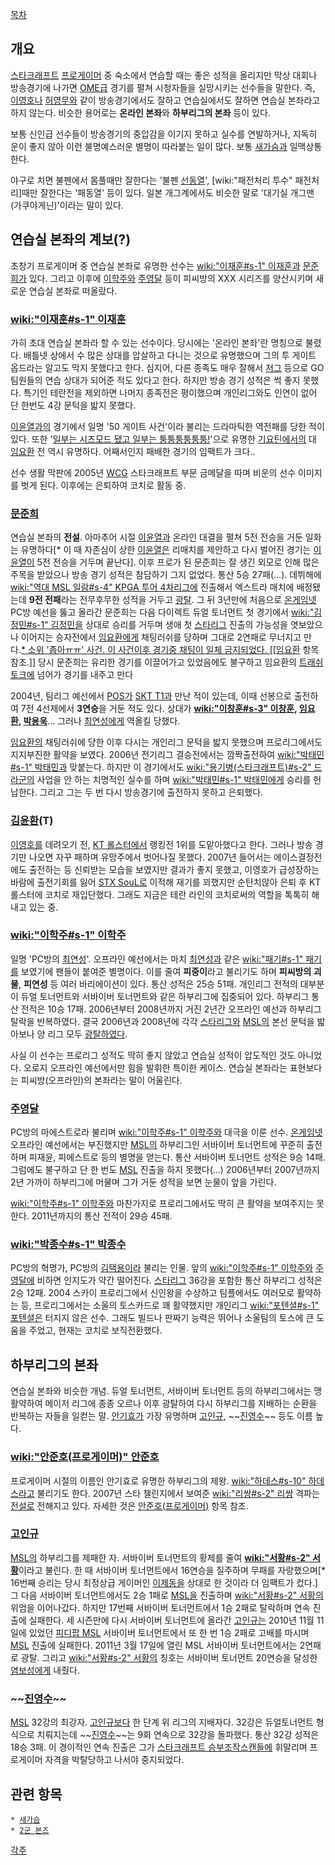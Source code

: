 [[목차]]
== 개요 ==
[[스타크래프트]] [[프로게이머]] 중 숙소에서 연습할 때는 좋은 성적을 올리지만 막상 대회나 방송경기에 나가면 [[OME]]급 경기를 펼쳐 시청자들을 실망시키는 선수들을 말한다. 즉, [[이영호]]나 [[허영무]]와 같이 방송경기에서도 잘하고 연습실에서도 잘하면 연습실 본좌라고 하지 않는다. 비슷한 용어로는 '''온라인 본좌'''와 '''하부리그의 본좌''' 등이 있다.

보통 신인급 선수들이 방송경기의 중압감을 이기지 못하고 실수를 연발하거나, 지독히 운이 좋지 않아 이런 불명예스러운 별명이 따라붙는 일이 많다. 보통 [[새가슴]]과 일맥상통한다.

야구로 치면 불펜에서 몸풀때만 잘한다는 '불펜 [[선동열]]', [wiki:"패전처리 투수" 패전처리]때만 잘한다는 '패동열' 등이 있다.
일본 개그계에서도 비슷한 말로 '대기실 개그맨(가쿠야게닌)'이라는 말이 있다.

== 연습실 본좌의 계보(?) ==
초창기 프로게이머 중 연습실 본좌로 유명한 선수는 [[wiki:"이재훈#s-1" 이재훈]]과 [[문준희]]가 있다. 그리고 이후에 [[이학주]]와 [[주영달]] 등이 피씨방의 XXX 시리즈를 양산시키며 새로운 연습실 본좌로 떠올랐다.
=== [[wiki:"이재훈#s-1" 이재훈]] ===
가히 초대 연습실 본좌라 할 수 있는 선수이다. 당시에는 '온라인 본좌'란 명칭으로 불렸다. 배틀넷 상에서 수 많은 상대를 압살하고 다니는 것으로 유명했으며 그의 투 게이트 옵드라는 알고도 막지 못했다고 한다. 심지어, 다른 종족도 매우 잘해서 [[저그]] 등으로 GO 팀원들의 연습 상대가 되어준 적도 있다고 한다. 하지만 방송 경기 성적은 썩 좋지 못했다. 특기인 테란전을 제외하면 나머지 종족전은 평이했으며 개인리그와도 인연이 없어 단 한번도 4강 문턱을 밟지 못했다. 

[[이윤열]]과의 경기에서 일명 '50 게이트 사건'이라 불리는 드라마틱한 역전패를 당한 적이 있다. 또한 '[[일부는 시즈모드 됐고 일부는 퉁퉁퉁퉁퉁퉁!]]'으로 유명한 [[기요틴]]에서의 대 [[임요환]] 전 역시 유명하다. 어째서인지 패배한 경기의 임팩트가 크다..

선수 생활 막판에 2005년 [[WCG]] 스타크래프트 부문 금메달을 따며 비운의 선수 이미지를 벗게 된다. 이후에는 은퇴하여 코치로 활동 중.

=== [[문준희]] ===
연습실 본좌의 '''전설'''. 아마추어 시절 [[이윤열]]과 온라인 대결을 펼쳐 5전 전승을 거둔 일화는 유명하다[* 이 때 자존심이 상한 [[이윤열]]은 리매치를 제안하고 다시 벌어진 경기는 [[이윤열]]이 5전 전승을 거두며 끝난다]. 이후 프로가 된 문준희는 잘 생긴 외모로 인해 많은 주목을 받았으나 방송 경기 성적은 참담하기 그지 없었다. 통산 5승 27패(...). 데뷔해에 [[wiki:"역대 MSL 일람#s-4" KPGA 투어 4차리그]]에 진출해서 엑스트라 매치에 배정됐는데 '''9전 전패'''라는 전무후무한 성적을 거두고 [[광탈]]. 그 뒤 3년만에 처음으로 [[온게임넷]] PC방 예선을 뚫고 올라간 문준희는 다음 다이렉트 듀얼 토너먼트 첫 경기에서 [[wiki:"김정민#s-1" 김정민]]을 상대로 승리를 거두며 생애 첫 [[스타리그]] 진출의 가능성을 엿보았으나 이어지는 승자전에서 [[임요환]]에게 채팅러쉬를 당하며 그대로 2연패로 무너지고 만다.[[* 소위 '좁아ㅠㅠ' 사건. 이 사건이후 경기중 채팅이 일체 금지되었다. [[임요환]] 항목 참조.]] 당시 문준희는 유리한 경기를 이끌어가고 있었음에도 불구하고 임요환의 [[트래쉬 토크]]에 넘어가 경기를 내주고 만다

2004년, 팀리그 예선에서 [[POS]]가 [[SKT T1]]과 만난 적이 있는데, 이때 선봉으로 출전하여 7전 4선제에서 '''3연승'''을 거둔 적도 있다. 상대가 '''[[wiki:"이창훈#s-3" 이창훈]], [[임요환]], [[박용욱]]'''... 그러나 [[최연성]]에게 역올킬 당했다.

[[임요환]]의 채팅러쉬에 당한 이후 다시는 개인리그 문턱을 밟지 못했으며 프로리그에서도 지지부진한 활약을 보였다. 2006년 전기리그 결승전에서는 깜짝출전하여 [[wiki:"박태민#s-1" 박태민]]과 맞붙는다. 하지만 이 경기에서도 [[wiki:"용기병(스타크래프트)#s-2" 드라군]]의 사업을 안 하는 치명적인 실수를 하며 [[wiki:"박태민#s-1" 박태민]]에게 승리를 헌납한다. 그리고 그는 두 번 다시 방송경기에 출전하지 못하고 은퇴했다.

=== [[김윤환]](T) ===
[[이영호]]를 데려오기 전, [[KT 롤스터]]에서 랭킹전 1위를 도맡아했다고 한다. 그러나 방송 경기만 나오면 자꾸 패하며 유망주에서 벗어나질 못했다. 2007년 들어서는 에이스결정전에도 출전하는 등 신뢰받는 모습을 보였지만 결과가 좋지 못했고, 이영호가 급성장하는 바람에 출전기회를 잃어 [[STX SouL]]로 이적해 재기를 꾀했지만 순탄치않아 은퇴 후 KT 롤스터에 코치로 재입단했다. 그래도 지금은 테란 라인의 코치로써의 역할을 톡톡히 해내고 있는 중.

=== [[wiki:"이학주#s-1" 이학주]] ===
일명 'PC방의 [[최연성]]'. 오프라인 예선에서는 마치 [[최연성]]과 같은 [[wiki:"패기#s-1" 패기]]를 보였기에 팬들이 붙여준 별명이다. 이를 줄여 '''피중이'''라고 불리기도 하며 '''피씨방의 괴물''', '''피연성''' 등 여러 바리에이션이 있다. 통산 성적은 25승 51패. 개인리그 전적의 대부분이 듀얼 토너먼트와 서바이버 토너먼트와 같은 하부리그에 집중되어 있다. 하부리그 통산 전적은 10승 17패. 2006년부터 2008년까지 거진 2년간 오프라인 예선과 하부리그 탈락을 반복하였다. 결국 2006년과 2008년에 각각 [[스타리그]]와 [[MSL]]의 본선 문턱을 밟아보나 양 리그 모두 [[광탈]]하였다. 

사실 이 선수는 프로리그 성적도 딱히 좋지 않았고 연습실 성적이 압도적인 것도 아니었다. 오로지 오프라인 예선에서만 힘을 발휘한 특이한 케이스. 연습실 본좌라는 표현보다는 피씨방(오프라인)의 본좌라는 말이 어울린다.

=== [[주영달]] ===
PC방의 마에스트로라 불리며 [[wiki:"이학주#s-1" 이학주]]와 대극을 이룬 선수. [[온게임넷]] 오프라인 예선에서는 부진했지만 [[MSL]]의 하부리그인 서바이버 토너먼트에 꾸준히 출전하며 피재윤, 피에스트로 등의 별명을 얻는다. 통산 서바이버 토너먼트 성적은 9승 14패. 그럼에도 불구하고 단 한 번도 [[MSL]] 진출을 하지 못했다(...) 2006년부터 2007년까지 2년 가까이 하부리그에 머물며 그가 거둔 성적을 보면 눈물이 앞을 가린다. 

[[wiki:"이학주#s-1" 이학주]]와 마찬가지로 프로리그에서도 딱히 큰 활약을 보여주지는 못한다. 2011년까지의 통산 전적이 29승 45패.

=== [[wiki:"박종수#s-1" 박종수]] ===
PC방의 혁명가, PC방의 [[김택용]]이라 불리는 인물. 앞의 [[wiki:"이학주#s-1" 이학주]]와 [[주영달]]에 비하면 인지도가 약간 떨어진다. [[스타리그]] 36강을 포함한 통산 하부리그 성적은 2승 12패. 2004 스카이 프로리그에서 신인왕을 수상하고 팀플에서도 여러모로 활약하는 등, 프로리그에서는 소울의 토스카드로 꽤 활약했지만 개인리그 [[wiki:"포텐셜#s-1" 포텐셜]]은 터지지 않은 선수. 그래도 빌드나 판짜기 능력은 뛰어나 소울팀의 토스에 큰 도움을 주었고, 현재는 코치로 보직전환했다.

== 하부리그의 본좌 ==
연습실 본좌와 비슷한 개념. 듀얼 토너먼트, 서바이버 토너먼트 등의 하부리그에서는 맹활약하여 메이저 리그에 종종 오르나 이후 광탈하여 다시 하부리그를 지배하는 순환을 반복하는 자들을 일컫는 말. [[안기효]]가 가장 유명하며 [[고인규]], ~~[[진영수]]~~ 등도 이름 높다.
=== [[wiki:"안준호(프로게이머)" 안준호]] ===
프로게이머 시절의 이름인 안기효로 유명한 하부리그의 제왕. [[wiki:"하데스#s-10" 하데스]]라고 불리기도 한다. 2007년 스타 챌린지에서 보여준 [[wiki:"리쌍#s-2" 리쌍]] 격파는 [[전설]]로 전해지고 있다. 자세한 것은 [[안준호(프로게이머)]] 항목 참조.

=== [[고인규]] ===
[[MSL]]의 하부리그를 제패한 자. 서바이버 토너먼트의 황제를 줄여 '''[[wiki:"서황#s-2" 서황]]'''이라고 불린다. 한 때 서바이버 토너먼트에서 16연승을 질주하며 무패를 자랑했으며[* 16번째 승리는 당시 최정상급 게이머인 [[이제동]]을 상대로 한 것이라 더 임팩트가 컸다.] 그 다음 서바이버 토너먼트에서도 2승 1패로 [[MSL]]을 진출하며 [[wiki:"서황#s-2" 서황]]의 위엄을 이어나갔다. 하지만 17번째 서바이버 토너먼트에서 1승 2패로 탈락하며 연속 진출에 실패한다. 세 시즌만에 다시 서바이버 토너먼트에 올라간 [[고인규]]는 2010년 11월 11일에 있었던 [[피디팝 MSL]] 서바이버 토너먼트에서 또 한 번 1승 2패로 고배를 마시며 [[MSL]] 진출에 실패한다. 2011년 3월 17일에 열린 MSL 서바이버 토너먼트에서는 2연패로 광탈. 그리고 [[wiki:"서황#s-2" 서황]]의 칭호는 서바이버 토너먼트 20연승을 달성한 [[염보성]]에게 내줬다.

=== ~~[[진영수]]~~ ===
[[MSL]] 32강의 최강자. [[고인규]]보다 한 단계 위 리그의 지배자다. 32강은 듀얼토너먼트 형식으로 치뤄지는데 ~~[[진영수]]~~는 9회 연속으로 32강을 돌파했다. 통산 32강 성적은 18승 3패. 이 경이적인 연속 진출은 그가 [[스타크래프트 승부조작스캔들]]에 휘말리며 프로게이머 자격을 박탈당하고 나서야 중지되었다. 

== 관련 항목 ==
 * [[새가슴]]
 * [[2군 본즈]]

[[각주]]

